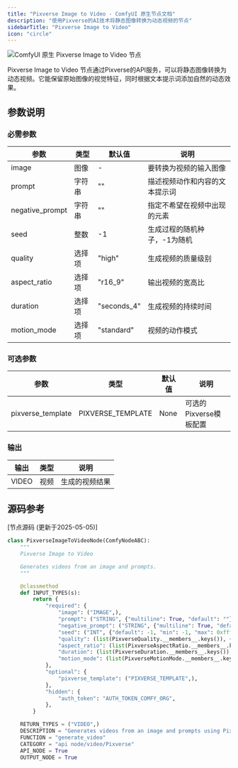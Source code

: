 ```yaml
---
title: "Pixverse Image to Video - ComfyUI 原生节点文档"
description: "使用Pixverse的AI技术将静态图像转换为动态视频的节点"
sidebarTitle: "Pixverse Image to Video"
icon: "circle"
---
```


![ComfyUI 原生 Pixverse Image to Video 节点](/images/built-in-nodes/api_nodes/pixverse/pixverse-image-to-video.jpg)

Pixverse Image to Video 节点通过Pixverse的API服务，可以将静态图像转换为动态视频。它能保留原始图像的视觉特征，同时根据文本提示词添加自然的动态效果。

## 参数说明

### 必需参数

| 参数             | 类型     | 默认值                    | 说明                           |
|-----------------|----------|--------------------------|-------------------------------|
| image           | 图像      | -                        | 要转换为视频的输入图像            |
| prompt          | 字符串    | ""                       | 描述视频动作和内容的文本提示词     |
| negative_prompt | 字符串    | ""                       | 指定不希望在视频中出现的元素       |
| seed            | 整数      | -1                       | 生成过程的随机种子，-1为随机       |
| quality         | 选择项    | "high"                   | 生成视频的质量级别               |
| aspect_ratio    | 选择项    | "r16_9"                  | 输出视频的宽高比                 |
| duration        | 选择项    | "seconds_4"              | 生成视频的持续时间               |
| motion_mode     | 选择项    | "standard"               | 视频的动作模式                  |

### 可选参数

| 参数               | 类型                | 默认值  | 说明                   |
|--------------------|---------------------|--------|------------------------|
| pixverse_template  | PIXVERSE_TEMPLATE   | None   | 可选的Pixverse模板配置  |

### 输出

| 输出   | 类型   | 说明          |
|--------|--------|--------------|
| VIDEO  | 视频   | 生成的视频结果 |

## 源码参考

[节点源码 (更新于2025-05-05)]

```python
class PixverseImageToVideoNode(ComfyNodeABC):
    """
    Pixverse Image to Video

    Generates videos from an image and prompts.
    """

    @classmethod
    def INPUT_TYPES(s):
        return {
            "required": {
                "image": ("IMAGE",),
                "prompt": ("STRING", {"multiline": True, "default": ""}),
                "negative_prompt": ("STRING", {"multiline": True, "default": ""}),
                "seed": ("INT", {"default": -1, "min": -1, "max": 0xffffffffffffffff}),
                "quality": (list(PixverseQuality.__members__.keys()), {"default": "high"}),
                "aspect_ratio": (list(PixverseAspectRatio.__members__.keys()), {"default": "r16_9"}),
                "duration": (list(PixverseDuration.__members__.keys()), {"default": "seconds_4"}),
                "motion_mode": (list(PixverseMotionMode.__members__.keys()), {"default": "standard"}),
            },
            "optional": {
                "pixverse_template": ("PIXVERSE_TEMPLATE",),
            },
            "hidden": {
                "auth_token": "AUTH_TOKEN_COMFY_ORG",
            },
        }

    RETURN_TYPES = ("VIDEO",)
    DESCRIPTION = "Generates videos from an image and prompts using Pixverse's API"
    FUNCTION = "generate_video"
    CATEGORY = "api node/video/Pixverse"
    API_NODE = True
    OUTPUT_NODE = True
``` 